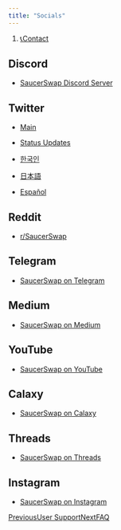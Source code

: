 ```yaml
---
title: "Socials"
---
```


1. [📞Contact](/contact)

## **Discord**

* [SaucerSwap Discord Server](https://discord.com/invite/saucerswap)

## Twitter

* [Main](https://twitter.com/SaucerSwapLabs)

* [Status Updates](https://twitter.com/SaucerStatus)

* [한국인](https://twitter.com/SaucerswapK)

* [日本語](https://twitter.com/SaucerswapJ)

* [Español](https://twitter.com/SaucerSwapEs)

## **Reddit**

* [r/SaucerSwap](https://www.reddit.com/r/SaucerSwap)

## **Telegram**

* [SaucerSwap on Telegram](https://t.me/SaucerSwapLabs)

## **Medium**

* [SaucerSwap on Medium](https://medium.com/@saucerswap)

## **YouTube**

* [SaucerSwap on YouTube](https://www.youtube.com/@saucerswap)

## Calaxy

* [SaucerSwap on Calaxy](https://calaxy.com/@SaucerSwapLabs)

## **Threads**

* [SaucerSwap on Threads](https://www.threads.net/@saucerswaplabs)

## **Instagram**

* [SaucerSwap on Instagram](https://www.instagram.com/saucerswaplabs/)

[PreviousUser Support](/contact/user-support)[NextFAQ](/get-started/faq)
